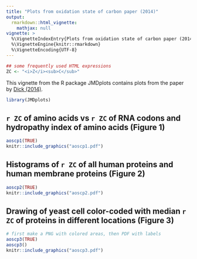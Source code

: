 ```yaml
---
title: "Plots from oxidation state of carbon paper (2014)"
output: 
  rmarkdown::html_vignette:
    mathjax: null
vignette: >
  %\VignetteIndexEntry{Plots from oxidation state of carbon paper (2014)}
  %\VignetteEngine{knitr::rmarkdown}
  %\VignetteEncoding{UTF-8}
---
```


```r
## some frequently used HTML expressions
ZC <- "<i>Z</i><sub>C</sub>"
```

This vignette from the R package JMDplots contains plots from the paper by [Dick (2014)](https://doi.org/10.1098/rsif.2013.1095).

```r
library(JMDplots)
```

## `r ZC` of amino acids vs `r ZC` of RNA codons and hydropathy index of amino acids (Figure 1)
```r
aoscp1(TRUE)
knitr::include_graphics("aoscp1.pdf")
```

## Histograms of `r ZC` of all human proteins and human membrane proteins (Figure 2)
```r
aoscp2(TRUE)
knitr::include_graphics("aoscp2.pdf")
```

## Drawing of yeast cell color-coded with median `r ZC` of proteins in different locations (Figure 3)
```r
# first make a PNG with colored areas, then PDF with labels
aoscp3(TRUE)
aoscp3()
knitr::include_graphics("aoscp3.pdf")
```

